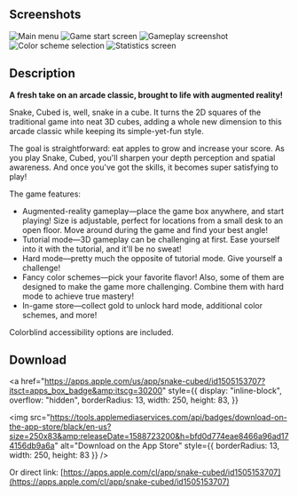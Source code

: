 
## Screenshots

<ImageCarousel>
  <Image
    source="/images/snake-cubed/menu.png"
    width={231}
    height={500}
    alt="Main menu"
  />
  <Image
    source="/images/snake-cubed/start.png"
    width={231}
    height={500}
    alt="Game start screen"
  />
  <Image
    source="/images/snake-cubed/play.png"
    width={231}
    height={500}
    alt="Gameplay screenshot"
  />
  <Image
    source="/images/snake-cubed/colors.png"
    width={231}
    height={500}
    alt="Color scheme selection"
  />
  <Image
    source="/images/snake-cubed/stats.png"
    width={231}
    height={500}
    alt="Statistics screen"
  />
</ImageCarousel>

## Description

**A fresh take on an arcade classic, brought to life with augmented reality!**

Snake, Cubed is, well, snake in a cube. It turns the 2D squares of the traditional game into neat 3D cubes, adding a whole new dimension to this arcade classic while keeping its simple-yet-fun style.

The goal is straightforward: eat apples to grow and increase your score. As you play Snake, Cubed, you'll sharpen your depth perception and spatial awareness. And once you've got the skills, it becomes super satisfying to play!

The game features:

- Augmented-reality gameplay&mdash;place the game box anywhere, and start playing! Size is adjustable, perfect for locations from a small desk to an open floor. Move around during the game and find your best angle!
- Tutorial mode&mdash;3D gameplay can be challenging at first. Ease yourself into it with the tutorial, and it'll be no sweat!
- Hard mode&mdash;pretty much the opposite of tutorial mode. Give yourself a challenge!
- Fancy color schemes&mdash;pick your favorite flavor! Also, some of them are designed to make the game more challenging. Combine them with hard mode to achieve true mastery!
- In-game store&mdash;collect gold to unlock hard mode, additional color schemes, and more!

Colorblind accessibility options are included.

## Download

<a
  href="https://apps.apple.com/us/app/snake-cubed/id1505153707?itsct=apps_box_badge&amp;itscg=30200"
  style={{
    display: "inline-block",
    overflow: "hidden",
    borderRadius: 13,
    width: 250,
    height: 83,
  }}
>
  <img
    src="https://tools.applemediaservices.com/api/badges/download-on-the-app-store/black/en-us?size=250x83&amp;releaseDate=1588723200&h=bfd0d774eae8466a96ad174156db9a6a"
    alt="Download on the App Store"
    style={{ borderRadius: 13, width: 250, height: 83 }}
  />
</a>

Or direct link: [https://apps.apple.com/cl/app/snake-cubed/id1505153707](https://apps.apple.com/cl/app/snake-cubed/id1505153707)
